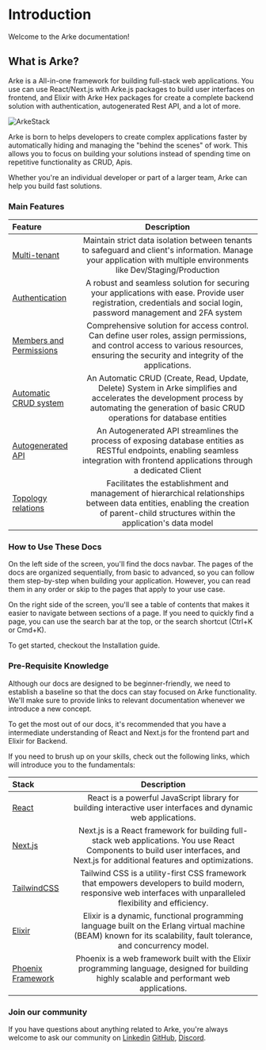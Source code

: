 # Introduction

Welcome to the Arke documentation!

## What is Arke?

Arke is a All-in-one framework for building full-stack web applications.
You use can use React/Next.js with Arke.js packages to build user interfaces on frontend, and Elixir with Arke Hex packages
for create a complete backend solution with authentication, autogenerated Rest API, and a lot of more.

![ArkeStack](/arke_stack.png)

Arke is born to helps developers to create complex applications faster by automatically hiding and managing the "behind the scenes" of work.
This allows you to focus on building your solutions instead of spending time on repetitive functionality as CRUD, Apis.

Whether you're an individual developer or part of a larger team, Arke can help you build fast solutions.

### Main Features

| Feature        | Description |
| :------------ | :---------: |
| [Multi-tenant](/docs/multi-tenant)    | Maintain strict data isolation between tenants to safeguard and client's information. Manage your application with multiple environments like Dev/Staging/Production |
| [Authentication](/docs/authentication)  | A robust and seamless solution for securing your applications with ease. Provide user registration, credentials and social login, password management and 2FA system |
| [Members and Permissions](/docs/members-and-permissions) | Comprehensive solution for access control. Can define user roles, assign permissions, and control access to various resources, ensuring the security and integrity of the applications. |
| [Automatic CRUD system](/docs/crud)  | An Automatic CRUD (Create, Read, Update, Delete) System in Arke simplifies and accelerates the development process by automating the generation of basic CRUD operations for database entities |
| [Autogenerated API](/docs/autogenerated-api) | An Autogenerated API streamlines the process of exposing database entities as RESTful endpoints, enabling seamless integration with frontend applications through a dedicated Client |
| [Topology relations](/docs/topology-relations) | Facilitates the establishment and management of hierarchical relationships between data entities, enabling the creation of parent-child structures within the application's data model |

### How to Use These Docs
On the left side of the screen, you'll find the docs navbar. The pages of the docs are organized sequentially, from basic to advanced, so you can follow them step-by-step when building your application. However, you can read them in any order or skip to the pages that apply to your use case.

On the right side of the screen, you'll see a table of contents that makes it easier to navigate between sections of a page. If you need to quickly find a page, you can use the search bar at the top, or the search shortcut (Ctrl+K or Cmd+K).

To get started, checkout the Installation guide.

### Pre-Requisite Knowledge

Although our docs are designed to be beginner-friendly, we need to establish a baseline so that the docs can stay focused on Arke functionality.
We'll make sure to provide links to relevant documentation whenever we introduce a new concept.

To get the most out of our docs, it's recommended that you have a intermediate understanding of React and Next.js for the frontend part and Elixir for Backend.

If you need to brush up on your skills, check out the following links, which will introduce you to the fundamentals:

| Stack        | Description |
| :------------ | :---------: |
| [React](https://react.dev/learn) | React is a powerful JavaScript library for building interactive user interfaces and dynamic web applications.  |
| [Next.js](https://nextjs.org/docs)    | Next.js is a React framework for building full-stack web applications. You use React Components to build user interfaces, and Next.js for additional features and optimizations. |
| [TailwindCSS](https://tailwindcss.com/docs) | Tailwind CSS is a utility-first CSS framework that empowers developers to build modern, responsive web interfaces with unparalleled flexibility and efficiency. |
| [Elixir](https://hexdocs.pm/elixir/introduction.html)  | Elixir is a dynamic, functional programming language built on the Erlang virtual machine (BEAM) known for its scalability, fault tolerance, and concurrency model. |
| [Phoenix Framework](https://hexdocs.pm/phoenix/Phoenix.html)  | Phoenix is a web framework built with the Elixir programming language, designed for building highly scalable and performant web applications. |

### Join our community

If you have questions about anything related to Arke, you're always welcome to ask our community on [Linkedin](https://www.linkedin.com/company/arkehub/)
[GitHub](https://github.com/arkemishub), [Discord](https://discord.gg/947C6JArtM).
